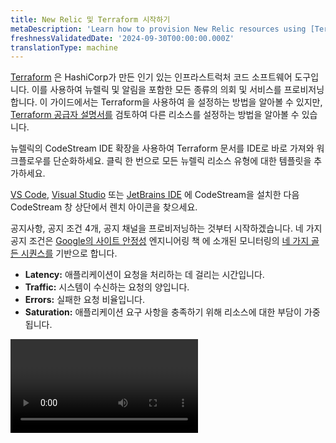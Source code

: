 ```yaml
---
title: New Relic 및 Terraform 시작하기
metaDescription: 'Learn how to provision New Relic resources using [Terraform](https://www.terraform.io/).'
freshnessValidatedDate: '2024-09-30T00:00:00.000Z'
translationType: machine
---
```


[Terraform](https://www.terraform.io/) 은 HashiCorp가 만든 인기 있는 인프라스트럭처 코드 소프트웨어 도구입니다. 이를 사용하여 뉴렐릭 <InlinePopover type="dashboards" />및 알림을 포함한 모든 종류의 의회 및 서비스를 프로비저닝합니다. 이 가이드에서는 Terraform을 사용하여 <InlinePopover type="alerts" />을 설정하는 방법을 알아볼 수 있지만, [Terraform 공급자 설명서를](https://registry.terraform.io/providers/newrelic/newrelic/latest/docs) 검토하여 다른 리소스를 설정하는 방법을 알아볼 수 있습니다.

<Callout variant="tip">
  뉴렐릭의 CodeStream IDE 확장을 사용하여 Terraform 문서를 IDE로 바로 가져와 워크플로우를 단순화하세요. 클릭 한 번으로 모든 뉴렐릭 리소스 유형에 대한 템플릿을 추가하세요.

  [VS Code](https://marketplace.visualstudio.com/items?itemName=CodeStream.codestream), [Visual Studio](https://marketplace.visualstudio.com/items?itemName=CodeStream.codestream-vs-22) 또는 [JetBrains IDE](https://plugins.jetbrains.com/plugin/12206-new-relic-codestream) 에 CodeStream을 설치한 다음 CodeStream 창 상단에서 렌치 아이콘을 찾으세요.
</Callout>

공지사항, 공지 조건 4개, 공지 채널을 프로비저닝하는 것부터 시작하겠습니다. 네 가지 공지 조건은 [Google의 사이트 안정성](https://landing.google.com/sre/sre-book/toc/index.html) 엔지니어링 책 에 소개된 모니터링의 [네 가지 골든 시퀀스를](https://landing.google.com/sre/sre-book/chapters/monitoring-distributed-systems/#xref_monitoring_golden-signals) 기반으로 합니다.

* <DNT>**Latency:**</DNT> 애플리케이션이 요청을 처리하는 데 걸리는 시간입니다.
* <DNT>**Traffic:**</DNT> 시스템이 수신하는 요청의 양입니다.
* <DNT>**Errors:**</DNT> 실패한 요청 비율입니다.
* <DNT>**Saturation:**</DNT> 애플리케이션 요구 사항을 충족하기 위해 리소스에 대한 부담이 가중됩니다.

<Video id="vifxeilp2h" type="wistia" />

## 시작하기 전에

이 가이드를 사용하려면 뉴렐릭과 Terraform에 대한 기본 지식이 있어야 합니다. 아직 뉴렐릭 오픈소스 에이전트를 구현하거나 배포하지 않은 경우, 디버그용 [뉴렐릭을 설치하세요](/docs/agents/manage-apm-agents/installation/install-agent) . 또한 [Terraform CLI를 설치합니다](https://learn.hashicorp.com/collections/terraform/cli).

<Steps>
  <Step>
    ## Bootstrap Terraform 및 New Relic 공급자

    작업 디렉터리를 초기화하고 Terraform 구성 파일을 생성하여 시작합니다.

    ```bash
    mkdir terraform-project && cd terraform-project
    touch main.tf
    ```

    다음으로, <DNT>**main.tf**</DNT> 에서 `terraform` 및 `required_providers` 블록을 설정하여 Terraform에 뉴렐릭 공급자를 설치하고 사용하도록 지시합니다.

    ```hcl
    terraform {
      # Require Terraform version 1.0 (recommended)
      required_version = "~> 1.0"

      # Require the latest 2.x version of the New Relic provider
      required_providers {
        newrelic = {
          source  = "newrelic/newrelic"
        }
      }
    }
    ```

    이 코드 블록에서는 필요한 Terraform 버전을 1.0으로 설정하고 New Relic 공급자를 최신 2.x 버전으로 설정합니다. 설정에 적합한 [버전 제약 조건](https://www.terraform.io/docs/configuration/version-constraints.html) 을 사용하면 Terraform 실행의 안정성이 향상됩니다.

    이제 Terraform 및 New Relic 공급자 버전을 설정했으므로 New Relic 공급자를 구성해야 합니다.
  </Step>

  <Step>
    ## New Relic 제공자 구성

    `terraform` 이 모두 설정되면 다음 항목으로 New Relic `provider` 을 구성합니다.

    1. 귀하의 [뉴렐릭 계정 ID](/docs/accounts/install-new-relic/account-setup/account-id).
    2. 귀하의 뉴렐릭 <InlinePopover type="userKey" />. 대부분의 사용자 키는 접두사 `NRAK-` 로 시작합니다.
    3. 귀하의 [뉴렐릭 지역](/docs/using-new-relic/welcome-new-relic/get-started/our-eu-us-region-data-centers#verifying-account). 귀하의 지역은 뉴렐릭 URL이 `one.newrelic.com` 이면 `US` 이고, 귀하의 URL이 `one.eu.newrelic.com` 이면 `EU` 입니다.

    <DNT>**main.tf**</DNT> 에서 공급자에 해당 값을 설정합니다.

    ```hcl
    provider "newrelic" {
      account_id = 12345   # Your New Relic account ID
      api_key = "NRAK-***" # Your New Relic user key
      region = "US"        # US or EU (defaults to US)
    }
    ```

    New Relic 공급자에 이러한 값을 설정하면 해당 공급자가 New Relic API를 통해 계정을 대신하여 변경하도록 구성됩니다.

    <Callout variant="tip">
      [환경 변수](https://registry.terraform.io/providers/newrelic/newrelic/latest/docs/guides/provider_configuration) 를 사용하여 New Relic 제공자를 구성할 수도 있습니다. 이는 공급자 구성에 대한 기본값을 설정하는 유용한 방법입니다.

      New Relic 제공자 구성에 대한 자세한 내용은 공식 제공자 [문서](https://registry.terraform.io/providers/newrelic/newrelic/latest/docs/guides/provider_configuration) 를 참조하십시오.
    </Callout>

    New Relic 공급자가 구성된 상태에서 Terraform을 초기화합니다.

    ```bash
    terraform init
    ```

    Terraform이 New Relic 공급자 설치 및 등록을 마치면 성공 메시지와 실행 가능한 다음 단계(예: `terraform plan` 실행)를 받게 됩니다. 그러나 `terraform plan` 를 실행하기 전에 리소스를 생성해야 합니다.
  </Step>

  <Step>
    ## 골든 시그널 알림으로 New Relic 알림 정책 생성

    New Relic 공급자를 구성하고 초기화하면 애플리케이션에 대한 경고 전략을 정의할 수 있습니다.

    특정 애플리케이션을 대상으로 하고 있으므로[`newrelic_entity`](https://registry.terraform.io/providers/newrelic/newrelic/latest/docs/data-sources/entity) 를 사용하여 New Relic에서 애플리케이션 정보를 가져오고 구성의 다른 위치에서 해당 데이터를 참조할 수 있도록 합니다.

    ```hcl
    data "newrelic_entity" "example_app" {
      name = "Your App Name" # Must be an exact match to your application name in New Relic
      domain = "APM" # or BROWSER, INFRA, MOBILE, SYNTH, depending on your entity's domain
      type = "APPLICATION"
    }
    ```

    다음으로 [`newrelic_alert_policy`](https://registry.terraform.io/providers/newrelic/newrelic/latest/docs/resources/alert_policy) 를 생성합니다. 애플리케이션 이름을 기반으로 정책에 동적 이름을 지정합니다. 이렇게 하면 정책 범위를 지정하는 데 도움이 됩니다.

    ```hcl
    resource "newrelic_alert_policy" "golden_signal_policy" {
      name = "Golden Signals - ${data.newrelic_entity.example_app.name}"
    }
    ```

    이 시점에서 테스트 실행으로 구성을 테스트할 수 있어야 합니다.

    ```bash
    terraform plan
    ```

    Terraform의 실행 계획을 표시하는 출력이 표시되어야 합니다. 계획에는 `terraform apply` 실행 시 Terraform이 수행하는 작업이 포함됩니다.

    ```bash copyable=false
    [output] {muted}# Example output
    [output] ------------------------------------------------------------------------
    [output]
    [output] An execution plan has been generated and is shown below.
    [output] Resource actions are indicated with the following symbols:
    [output]   + create
    [output]
    [output] Terraform will perform the following actions:
    [output]
    [output]   # newrelic_alert_policy.golden_signal_policy will be created
    [output]   + resource "newrelic_alert_policy" "golden_signal_policy" {
    [output]       + account_id          = (known after apply)
    [output]       + id                  = (known after apply)
    [output]       + incident_preference = "PER_POLICY"
    [output]       + name                = "Golden Signals - Your App Name"
    [output]     }
    [output]
    [output] Plan: 1 to add, 0 to change, 0 to destroy.
    [output]
    [output] ------------------------------------------------------------------------
    ```

    이 경우 계획은 `terraform apply` 를 실행할 때 Terraform이 새 경고 정책을 생성함을 보여줍니다. 세부 정보를 확인한 후 계획을 실행하여 New Relic 계정에서 알림 정책 리소스를 프로비저닝합니다.

    ```bash
    terraform apply
    ```

    `apply` 이 변경될 때마다 Terraform은 실행하도록 지시한 작업을 확인하도록 요청합니다. &quot;예&quot;를 입력합니다.

    실행 중인 동안 Terraform은 콘솔에 로그를 보냅니다.

    ```bash copyable=false
    [output] {muted}# Example output of `terraform apply`
    [output] newrelic_alert_policy.golden_signal_policy: Creating...
    [output] newrelic_alert_policy.golden_signal_policy: Creation complete after 1s [id=111222333]
    [output]
    [output] Apply complete! Resources: 1 added, 0 changed, 0 destroyed.
    ```

    [뉴렐릭에 로그인](https://login.newrelic.com/login) 하고 [<DNT>**Alert Policies**</DNT>으로 이동하여](/docs/alerts-applied-intelligence/new-relic-alerts/alert-policies/create-edit-or-find-alert-policy#alert-policy-view) Terraform이 새 정책을 생성했는지 확인하세요.

    알림 조건 생성의 다음 단계를 진행하면서 각 리소스를 구성한 후 `terraform apply` 를 실행할 수 있습니다. 알림 정책 웹페이지를 새로고침하여 새 리소스를 확인하세요.
  </Step>

  <Step>
    ## 네 가지 황금 신호를 기반으로 경고 조건 제공

    다음으로 대기 시간, 트래픽, 오류 및 포화의 네 가지 황금 신호를 기반으로 애플리케이션에 대한 경고 조건을 추가합니다. 이전 단계에서 생성한 경고 정책에 이러한 경고 조건을 적용합니다.

    <DNT>
      **Latency**
    </DNT>

    대부분의 사람들은 느린 응답 시간을 피하고 싶어합니다. 애플리케이션의 전체 응답 시간이 5분 동안 5초를 초과하면 트리거되는 [`newrelic_alert_condition`](https://registry.terraform.io/providers/newrelic/newrelic/latest/docs/resources/alert_condition) 를 만들 수 있습니다.

    ```hcl
    # Response time
    resource "newrelic_alert_condition" "response_time_web" {
      policy_id       = newrelic_alert_policy.golden_signal_policy.id
      name            = "High Response Time (Web) - ${data.newrelic_entity.example_app.name}"
      type            = "apm_app_metric"
      entities        = [data.newrelic_entity.example_app.application_id]
      metric          = "response_time_web"
      runbook_url     = "https://www.example.com"
      condition_scope = "application"

      term {
        duration      = 5
        operator      = "above"
        priority      = "critical"
        threshold     = "5"
        time_function = "all"
      }
    }
    ```

    이 알림 조건을 `policy_id` 을(를) 사용하여 이전에 구성한 알림 정책에 연결하고 있습니다.

    `newrelic_alert_condition` 는 더 이상 사용되지 않으며 앞으로는 NRQL 알림을 사용하고 싶을 것입니다. 위와 동일한 기능을 수행하는 NRQL 공지를 생성하려면 다음 설정을 사용할 수 있습니다.

    ```hcl
    # Response time - Create Alert Condition
    resource "newrelic_nrql_alert_condition" "response_time_alert" {
      policy_id                    = newrelic_alert_policy.golden_signal_policy.id
      type                         = "static"
      name                         = "Response Time - ${data.newrelic_entity.example_app.name}"
      description                  = "High Transaction Response Time"
      runbook_url                  = "https://www.example.com"
      enabled                      = true
      violation_time_limit_seconds = 3600

      nrql {
        query             = "SELECT filter(average(newrelic.timeslice.value), WHERE metricTimesliceName = 'HttpDispatcher') OR 0 FROM Metric WHERE appId IN (${data.newrelic_entity.example_app.application_id}) AND metricTimesliceName IN ('HttpDispatcher', 'Agent/MetricsReported/count')"
      }

      critical {
        operator              = "above"
        threshold             = 5
        threshold_duration    = 300
        threshold_occurrences = "ALL"
      }
    }
    ```

    <DNT>
      **Traffic**
    </DNT>

    트래픽은 주어진 순간에 시스템에 얼마나 많은 수요가 있는지를 나타냅니다. 처리량은 애플리케이션으로 이동하는 트래픽 양을 측정하는 지표입니다. 애플리케이션의 전체 응답률이 5분 동안 분당 요청 5개 미만으로 떨어지면 트리거되는 `newrelic_alert_condition` 를 생성합니다.

    ```hcl
    # Low throughput
    resource "newrelic_alert_condition" "throughput_web" {
      policy_id       = newrelic_alert_policy.golden_signal_policy.id
      name            = "Low Throughput (Web)"
      type            = "apm_app_metric"
      entities        = [data.newrelic_entity.example_app.application_id]
      metric          = "throughput_web"
      condition_scope = "application"

      # Define a critical alert threshold that will
      # trigger after 5 minutes below 5 requests per minute.
      term {
        priority      = "critical"
        duration      = 5
        operator      = "below"
        threshold     = "5"
        time_function = "all"
      }
    }
    ```

    이 유형의 알림은 하루 종일 트래픽 기준선이 일정할 것으로 예상되는 경우에 유용합니다. 트래픽 감소는 문제를 나타낼 수 있습니다.

    <DNT>
      **Errors**
    </DNT>

    애플리케이션의 오류율이 급증하는 경우 이에 대해 알아야 합니다. 애플리케이션의 오류율이 5분 동안 5% 이상으로 상승하면 트리거되는 `newrelic_alert_condition` 를 생성합니다.

    ```hcl
    # Error percentage
    resource "newrelic_alert_condition" "error_percentage" {
      policy_id       = newrelic_alert_policy.golden_signal_policy.id
      name            = "High Error Percentage"
      type            = "apm_app_metric"
      entities        = [data.newrelic_entity.example_app.application_id]
      metric          = "error_percentage"
      runbook_url     = "https://www.example.com"
      condition_scope = "application"

      # Define a critical alert threshold that will trigger after 5 minutes above a 5% error rate.
      term {
        duration      = 5
        operator      = "above"
        threshold     = "5"
        time_function = "all"
      }
    }
    ```

    <DNT>
      **Saturation**
    </DNT>

    포화도는 서비스가 얼마나 &quot;가득한&quot;지를 나타내며 CPU 시간, 메모리 할당 또는 대기열 깊이와 같은 다양한 형태를 취할 수 있습니다. 이 예에서는 귀하의 서비스를 제공하는 호스트에 이미 [뉴렐릭 인프라 ](https://newrelic.com/products/infrastructure) 에이전트가 설치되어 있고 CPU 사용률이 특정 레볼루션 값 이상으로 급증하는 경우에 대한 공지를 구성하려고 한다고 가정합니다.

    ```hcl
    # High CPU usage
    resource "newrelic_infra_alert_condition" "high_cpu" {
      policy_id   = newrelic_alert_policy.golden_signal_policy.id
      name        = "High CPU usage"
      type        = "infra_metric"
      event       = "SystemSample"
      select      = "cpuPercent"
      comparison  = "above"
      runbook_url = "https://www.example.com"
      where       = "(`applicationId` = '${data.newrelic_entity.example_app.application_id}')"

      # Define a critical alert threshold that will trigger after 5 minutes above 90% CPU utilization.
      critical {
        duration      = 5
        value         = 90
        time_function = "all"
      }
    }
    ```

    공지사항의 경우 이러한 호스트의 총 CPU 사용량이 5분 동안 90% 이상 증가하면 트리거되는 [`newrelic_infra_alert_condition`](https://registry.terraform.io/providers/newrelic/newrelic/latest/docs/resources/infra_alert_condition) 생성했습니다.
  </Step>

  <Step>
    ## 알림이 트리거될 때 알림 받기

    몇 가지 중요한 알림 조건을 구성했으므로 이제 알림 대상과 알림 채널을 알림 정책에 추가하여 알림이 트리거될 때 적절한 사용자에게 알릴 수 있습니다. 이렇게 하려면 [`newrelic_notification_destination`](https://registry.terraform.io/providers/newrelic/newrelic/latest/docs/resources/notification_destination) 및 [`newrelic_notification_channel`](https://registry.terraform.io/providers/newrelic/newrelic/latest/docs/resources/notification_channel) 를 사용합니다.

    시작하려면 이메일 알림 대상을 생성하여 특정 사람 또는 팀이 될 수 있는 수신자 목록을 구성하십시오. 이는 알림 채널을 만들 때 사용됩니다.

    ```hcl
    resource "newrelic_notification_destination" "team_email_destination" {
      name = "email-example"
      type = "EMAIL"

      property {
        key = "email"
        value = "team.member1@email.com,team.member2@email.com,team.member3@email.com"
      }
    }
    ```

    여러 이메일을 지정하려면 쉼표로 구분된 이메일 목록을 사용하십시오.

    그런 다음 이메일 알림 채널 템플릿을 생성하여 경고 알림을 이메일로 보냅니다. 채널을 대상 ID와 연결합니다.

    ```hcl
    resource "newrelic_notification_channel" "team_email_channel" {
      name = "email-example"
      type = "EMAIL"
      destination_id = newrelic_notification_destination.team_email_destination.id
      product = "IINT"

      property {
        key = "subject"
        value = "New Subject"
      }
    }
    ```

    마지막으로 알림 채널을 알림 정책에 적용하기 위해 [`newrelic_workflow`](https://registry.terraform.io/providers/newrelic/newrelic/latest/docs/resources/workflow) 를 만듭니다.

    ```hcl
    resource "newrelic_workflow" "team_workflow" {
      name = "workflow-example"
      enrichments_enabled = true
      destinations_enabled = true
      workflow_enabled = true
      muting_rules_handling = "NOTIFY_ALL_ISSUES"

      enrichments {
        nrql {
          name = "Log"
          configurations {
           query = "SELECT count(*) FROM Metric"
          }
        }
      }

      issues_filter {
        name = "filter-example"
        type = "FILTER"

        predicate {
          attribute = "accumulations.sources"
          operator = "EXACTLY_MATCHES"
          values = [ "newrelic" ]
        }
      }

      destination {
        channel_id = newrelic_notification_channel.team_email_channel.id
      }
    }
    ```

    `newrelic_workflow` 는 방금 만든 알림 채널을 알림에 연결합니다.

    알림 구성을 완료하려면 마지막으로 `terraform apply` 를 실행하여 구성된 모든 리소스가 최신 상태인지 확인합니다.

    ## 알림이 트리거될 때 알림 받기(더 이상 사용되지 않음)

    <Callout variant="important">
      경고 채널은 더 이상 사용되지 않으며 향후 버전에서 지원되지 않습니다.
    </Callout>

    이제 몇 가지 중요한 경고 조건을 구성했으므로 경고가 트리거될 때 적절한 사용자에게 알림을 받을 수 있도록 경고 정책에 알림 채널을 추가합니다. 이렇게 하려면 [`newrelic_alert_channel`](https://registry.terraform.io/providers/newrelic/newrelic/latest/docs/resources/alert_channel) 를 사용하세요.

    시작하려면 전자 메일로 경고 알림을 보낼 전자 메일 알림 채널을 만듭니다. 경고가 트리거될 때 특정 사람이나 팀에 알리고 싶을 때 사용하십시오.

    ```hcl
    resource "newrelic_alert_channel" "team_email" {
      name = "example"
      type = "email"

      config {
        recipients              = "yourawesometeam@example.com"
        include_json_attachment = "1"
      }
    }
    ```

    여러 `recipients` 를 지정하려면 쉼표로 구분된 이메일 목록을 사용하세요.

    마지막으로 알림 채널을 알림 정책에 적용하기 위해 [`newrelic_alert_policy_channel`](https://registry.terraform.io/providers/newrelic/newrelic/latest/docs/resources/alert_policy_channel) 를 만듭니다.

    ```hcl
    resource "newrelic_alert_policy_channel" "golden_signals" {
      policy_id   = newrelic_alert_policy.golden_signal_policy.id
      channel_ids = [newrelic_alert_channel.team_email.id]
    }
    ```

    `newrelic_alert_policy_channel` 는 방금 만든 알림 채널을 알림 정책에 연결합니다.

    골든 신호 알림 구성을 완료하려면 마지막으로 `terraform apply` 를 실행하여 구성된 모든 리소스가 최신 상태인지 확인합니다.

    <Callout variant="tip" title="추가 학점">
      `new_relic_alert_channel` 이메일, Slack 및 PagerDuty를 비롯한 [여러 유형의 알림 채널을 지원합니다](https://registry.terraform.io/providers/newrelic/newrelic/latest/docs/resources/alert_channel#argument-reference) . 따라서 이에 대해 자세히 알아보려면 Slack과 같은 두 번째 채널 유형에 대한 알림 채널을 생성해 보십시오.

      ```hcl
      # Slack notification channel
      resource "newrelic_alert_channel" "slack_notification" {
        name = "slack-example"
        type = "slack"

        config {
          # Use the URL provided in your New Relic Slack integration
          url     = "https://hooks.slack.com/services/XXXXXXX/XXXXXXX/XXXXXXXXXX"
          channel = "your-slack-channel-for-alerts"
        }
      }
      ```

      이 변경을 `apply` 하기 전에 Slack 계정에 [New Relic Slack 앱](https://slack.com/apps/A0F827KK2-new-relic-alerts) 을 추가하고 Slack 채널을 선택하여 알림을 보내야 합니다. 이 새로운 알림 채널을 사용하면 트리거된 알림이 선택한 Slack 채널로 알림을 보냅니다.
    </Callout>
  </Step>
</Steps>

## 결론

팀에서 배치한 경고 시스템을 평가할 때 경고 임계값 및 기간과 같은 구성 값을 조정해야 할 수도 있습니다. 원격 리포지토리에서 Terraform 프로젝트를 관리하는 경우 풀 요청을 제출하여 팀에서 나머지 코드 기여와 함께 이러한 변경 사항을 검토할 수 있습니다.

<Callout variant="tip">
  CI/CD 파이프라인에서 이 프로세스를 자동화하는 것도 고려할 수 있습니다. Terraform의 [권장 사례 가이드](https://www.terraform.io/docs/cloud/guides/recommended-practices/index.html) 를 사용하여 권장 작업 흐름과 프로비저닝 사례를 발전시키는 방법에 대해 자세히 알아보세요.
</Callout>